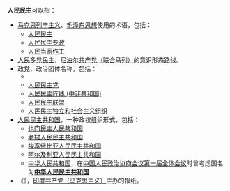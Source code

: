 '''人民民主'''可以指：

* [[马克思列宁主义|马克思列宁主义]]、[[毛泽东思想|毛泽东思想]]使用的术语，包括：
** [[人民民主|人民民主]]
** [[人民民主专政|人民民主专政]]
** [[人民当家作主|人民当家作主]]
* [[人民多党民主|人民多党民主]]，[[尼泊尔共产党（联合马列）|尼泊尔共产党（联合马列）]]的意识形态路线。
* 政党、政治团体名称，包括：
** {{link-en|人民民主 (爱尔兰)|People's Democracy (Ireland)}}
** [[人民民主党|人民民主党]]
** [[人民民主阵线_(中非共和国)|人民民主阵线 (中非共和国)]]
** [[人民民主联盟|人民民主联盟]]
** [[人民民主独立和社会主义组织|人民民主独立和社会主义组织]]
* [[人民民主共和国|人民民主共和国]]，一种政权组织形式，包括：
** [[也门民主人民共和国|也门民主人民共和国]]
** [[老挝人民民主共和国|老挝人民民主共和国]]
** [[埃塞俄比亚人民民主共和国|埃塞俄比亚人民民主共和国]]
** [[阿尔及利亚人民民主共和国|阿尔及利亚人民民主共和国]]
** [[中华人民共和国|中华人民共和国]]，在[[中国人民政治协商会议第一届全体会议|中国人民政治协商会议第一届全体会议]]时曾考虑国名为'''[[中华人民民主共和国|中华人民民主共和国]]'''
* 《{{link-en|人民民主 (报纸)|People's Democracy (newspaper)|人民民主}}》，[[印度共产党（马克思主义）|印度共产党（马克思主义）]]主办的报纸。

{{disambig|cat=四字消歧义}}